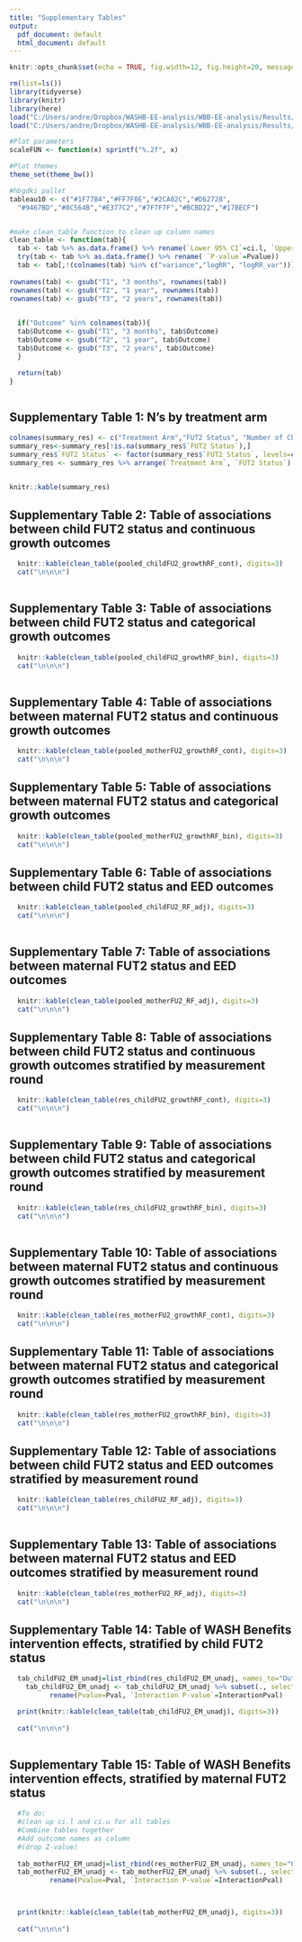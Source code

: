 ```yaml
---
title: "Supplementary Tables"
output:
  pdf_document: default
  html_document: default
---
```


```r
knitr::opts_chunk$set(echo = TRUE, fig.width=12, fig.height=20, message=FALSE, warning =FALSE)
```

```r
rm(list=ls())
library(tidyverse)
library(knitr)
library(here)
load("C:/Users/andre/Dropbox/WASHB-EE-analysis/WBB-EE-analysis/Results/Andrew/FU2_results.RDATA")
load("C:/Users/andre/Dropbox/WASHB-EE-analysis/WBB-EE-analysis/Results/Andrew/FU2_pooled_results.Rdata")

#Plot parameters
scaleFUN <- function(x) sprintf("%.2f", x)

#Plot themes
theme_set(theme_bw())

#hbgdki pallet
tableau10 <- c("#1F77B4","#FF7F0E","#2CA02C","#D62728",
  "#9467BD","#8C564B","#E377C2","#7F7F7F","#BCBD22","#17BECF")


#make clean_table function to clean up column names
clean_table <- function(tab){
  tab <- tab %>% as.data.frame() %>% rename(`Lower 95% CI`=ci.l, `Upper 95% CI`=ci.u)
  try(tab <- tab %>% as.data.frame() %>% rename( `P-value`=Pvalue))
  tab <- tab[,!(colnames(tab) %in% c("variance","logRR", "logRR_var"))]
  
rownames(tab) <- gsub("T1", "3 months", rownames(tab))
rownames(tab) <- gsub("T2", "1 year", rownames(tab))
rownames(tab) <- gsub("T3", "2 years", rownames(tab))

  
  if("Outcome" %in% colnames(tab)){
  tab$Outcome <- gsub("T1", "3 months", tab$Outcome)
  tab$Outcome <- gsub("T2", "1 year", tab$Outcome)
  tab$Outcome <- gsub("T3", "2 years", tab$Outcome)
  }

  return(tab)
}



```


## Supplementary Table 1: N's by treatment arm

```r

colnames(summary_res) <- c("Treatment Arm","FUT2 Status", "Number of Children", "Number of Mothers")
summary_res<-summary_res[!is.na(summary_res$`FUT2 Status`),]
summary_res$`FUT2 Status` <- factor(summary_res$`FUT2 Status`, levels=c("Positive","Negative","Inconclusive"))
summary_res <- summary_res %>% arrange(`Treatment Arm`, `FUT2 Status`)


knitr::kable(summary_res)
```



## Supplementary Table 2: Table of associations between child FUT2 status and continuous  growth outcomes 

```r

  knitr::kable(clean_table(pooled_childFU2_growthRF_cont), digits=3)
  cat("\n\n\n")
  

```

## Supplementary Table 3: Table of associations between child FUT2 status and categorical growth outcomes 

```r

  knitr::kable(clean_table(pooled_childFU2_growthRF_bin), digits=3)
  cat("\n\n\n")
  

```

## Supplementary Table 4: Table of associations between maternal FUT2 status and continuous growth outcomes 

```r
  knitr::kable(clean_table(pooled_motherFU2_growthRF_cont), digits=3)
  cat("\n\n\n")

```

## Supplementary Table 5:  Table of associations between maternal FUT2 status and categorical growth outcomes 

```r
  knitr::kable(clean_table(pooled_motherFU2_growthRF_bin), digits=3)
  cat("\n\n\n")

```







## Supplementary Table 6: Table of associations between child FUT2 status and EED outcomes 

```r

  knitr::kable(clean_table(pooled_childFU2_RF_adj), digits=3)
  cat("\n\n\n")
  

```

## Supplementary Table 7: Table of associations between maternal FUT2 status and EED outcomes 

```r
  knitr::kable(clean_table(pooled_motherFU2_RF_adj), digits=3)
  cat("\n\n\n")

```






## Supplementary Table 8: Table of associations between child FUT2 status and continuous  growth outcomes stratified by measurement round

```r

  knitr::kable(clean_table(res_childFU2_growthRF_cont), digits=3)
  cat("\n\n\n")
  

```

## Supplementary Table 9:  Table of associations between child FUT2 status and categorical growth outcomes stratified by measurement round


```r

  knitr::kable(clean_table(res_childFU2_growthRF_bin), digits=3)
  cat("\n\n\n")
  

```

## Supplementary Table 10: Table of associations between maternal FUT2 status and continuous  growth outcomes stratified by measurement round


```r
  knitr::kable(clean_table(res_motherFU2_growthRF_cont), digits=3)
  cat("\n\n\n")

```

## Supplementary Table 11: Table of associations between maternal FUT2 status and categorical growth outcomes stratified by measurement round


```r
  knitr::kable(clean_table(res_motherFU2_growthRF_bin), digits=3)
  cat("\n\n\n")

```




## Supplementary Table 12: Table of associations between child FUT2 status and EED outcomes stratified by measurement round


```r

  knitr::kable(clean_table(res_childFU2_RF_adj), digits=3)
  cat("\n\n\n")
  

```

## Supplementary Table 13: Table of associations between maternal FUT2 status and EED outcomes stratified by measurement round


```r
  knitr::kable(clean_table(res_motherFU2_RF_adj), digits=3)
  cat("\n\n\n")

```



## Supplementary Table 14: Table of WASH Benefits intervention effects, stratified by child FUT2 status

```r

  tab_childFU2_EM_unadj=list_rbind(res_childFU2_EM_unadj, names_to="Outcome")
    tab_childFU2_EM_unadj <- tab_childFU2_EM_unadj %>% subset(., select= -c(`Std. Error`,`z value`))  %>%
          rename(Pvalue=Pval, `Interaction P-value`=InteractionPval)

  print(knitr::kable(clean_table(tab_childFU2_EM_unadj), digits=3))
  
  cat("\n\n\n")
  

```

## Supplementary Table 15: Table of WASH Benefits intervention effects, stratified by maternal FUT2 status

```r
  #To do:
  #clean up ci.l and ci.u for all tables
  #Combine tables together
  #Add outcome names as column
  #(drop Z-value)
  
  tab_motherFU2_EM_unadj=list_rbind(res_motherFU2_EM_unadj, names_to="Outcome")
  tab_motherFU2_EM_unadj <- tab_motherFU2_EM_unadj %>% subset(., select= -c(`Std. Error`,`z value`)) %>%
          rename(Pvalue=Pval, `Interaction P-value`=InteractionPval)



  print(knitr::kable(clean_table(tab_motherFU2_EM_unadj), digits=3))
  
  cat("\n\n\n")

```

 


